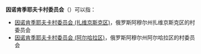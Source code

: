 '''因诺肯季耶夫卡村委员会'''（{{lang-ru|Иннокентьевский сельсовет}}）可以指：

* [[因诺肯季耶夫卡村委员会_(扎维京斯克区)|因诺肯季耶夫卡村委员会 (扎维京斯克区)]]，俄罗斯阿穆尔州扎维京斯克区的村委员会
* [[因诺肯季耶夫卡村委员会_(阿尔哈拉区)|因诺肯季耶夫卡村委员会 (阿尔哈拉区)]]，俄罗斯阿穆尔州阿尔哈拉区的村委员会

{{disambig|cat=俄语译名消歧义}}